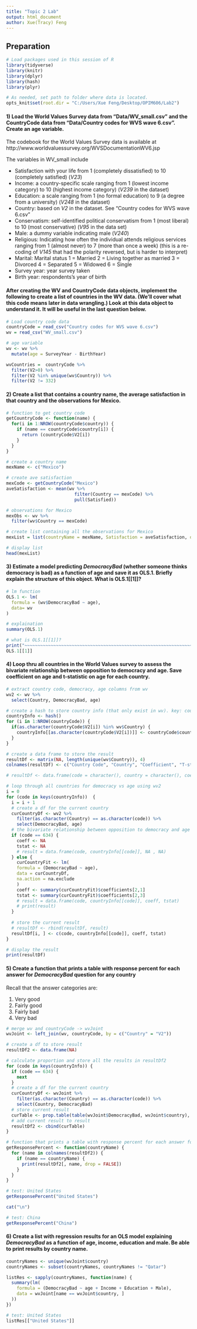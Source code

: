 ```yaml
---
title: "Topic 2 Lab"
output: html_document
author: Xue(Tracy) Feng
---
```


## Preparation

```r
# Load packages used in this session of R
library(tidyverse)
library(knitr)
library(dplyr)
library(hash)
library(plyr)

# As needed, set path to folder where data is located.
opts_knit$set(root.dir = "C:/Users/Xue Feng/Desktop/OPIM606/Lab2")
```


#### 1) Load the World Values Survey data from "Data/WV_small.csv" and the CountryCode data from "Data/Country codes for WVS wave 6.csv". Create an age variable.

The codebook for the World Values Survey data is available at 
http://www.worldvaluessurvey.org/WVSDocumentationWV6.jsp

The variables in WV_small include

- Satisfaction with your life from 1 (completely dissatisfied) to 10 (completely satisfied) (*V23*)
- Income: a country-specific scale ranging from 1 (lowest income category) to 10 (highest income category) (*V239* in the dataset)
- Education: a scale ranging from 1 (no formal education) to 9 (a degree from a university) (*V248* in the dataset)
- Country: based on *V2* in the dataset.  See “Country codes for WVS wave 6.csv”
- Conservatism: self-identified political conservatism from 1 (most liberal) to 10 (most conservative) (*V95* in the data set)
- Male: a dummy variable indicating male (*V240*)
- Religious: Indicating how often the individual attends religious services ranging from 1 (almost never) to 7 (more than once a week) (this is a re-coding of *V145* that had the polarity reversed, but is harder to interpret)
- Marital: Marital status 1 = Married 2 = Living together as married 3 = Divorced 4 = Separated 5 = Widowed 6 = Single
- Survey year: year survey taken
- Birth year: respondents's year of birth

#### **After** creating the WV and CountryCode data objects, implement the following to create a list of countries in the WV data.  (We'll cover what this code means later in data wrangling.)  Look at this data object to understand it.  It will be useful in the last question below.

```r
# Load country code data
countryCode = read_csv("Country codes for WVS wave 6.csv")
wv = read_csv("WV_small.csv")

# age variable
wv <- wv %>%
  mutate(age = SurveyYear - BirthYear)

wvCountries =  countryCode %>% 
  filter(V2>0) %>%
  filter(V2 %in% unique(wv$Country)) %>%
  filter(V2 != 332)
```

#### 2) Create a list that contains a country name, the average satisfaction in that country and the observations for Mexico.

```r

# function to get country code
getCountryCode <- function(name) {
  for(i in 1:NROW(countryCode$country)) {
    if (name == countryCode$country[i]) {
      return (countryCode$V2[i])
    }
  }
}

# create a country name
mexName <- c("Mexico")

# create ave satisfaction
mexCode <- getCountryCode("Mexico")
aveSatisfaction <- mean(wv %>%
                          filter(Country == mexCode) %>%
                          pull(Satisfied))

# observations for Mexico
mexObs <- wv %>%
  filter(wv$Country == mexCode)

# create list containing all the observations for Mexico
mexList = list(countryName = mexName, Satisfaction = aveSatisfaction, observations = mexObs)

# display list
head(mexList)
```

#### 3) Estimate a model predicting *DemocracyBad* (whether someone thinks democracy is bad) as a function of age and save it as OLS.1.  Briefly explain the structure of this object. What is OLS.1[[1]]?

```r

# lm function
OLS.1 <- lm(
  formula = (wv$DemocracyBad ~ age),
  data= wv
)

# explaination
summary(OLS.1)

# what is OLS.1[[1]]?
print("~~~~~~~~~~~~~~~~~~~~~~~~~~~~~~~~~~~~~~~~~~~~~~~~~~~~~~~~~~~~~~~~~~")
OLS.1[[1]]
```
#### 4) Loop thru all countries in the World Values survey to assess the bivariate relationship between opposition to democracy and age. Save coefficient on age and t-statistic on age for each country.

```r

# extract country code, democracy, age columns from wv
wv2 <- wv %>%
  select(Country, DemocracyBad, age)

# create a hash to store country info (that only exist in wv). key: country code, value: country name
countryInfo <- hash()
for (i in 1:NROW(countryCode)) {
  if(as.character(countryCode$V2[i]) %in% wv$Country) {
    countryInfo[[as.character(countryCode$V2[i])]] <- countryCode$country[i]
  }
}

# create a data frame to store the result
resultDf <- matrix(NA, length(unique(wv$Country)), 4)
colnames(resultDf) <- c("Country Code", "Country", "Coefficient", "T-statistic")

# resultDf <- data.frame(code = character(), country = character(), coeff = double(), tstat = double())

# loop through all countries for democracy vs age using wv2
i = 0
for (code in keys(countryInfo))  {
  i = i + 1
  # create a df for the current country
  curCountryDf <- wv2 %>%
    filter(as.character(Country) == as.character(code)) %>%
    select(DemocracyBad, age)
  # the bivariate relationship between opposition to democracy and age
  if (code == 634) {
    coeff <- NA
    tstat <- NA
    # result = data.frame(code, countryInfo[[code]], NA , NA)
  } else {
    curCountryFit <- lm(
    formula = (DemocracyBad ~ age),
    data = curCountryDf,
    na.action = na.exclude
    )
    coeff <- summary(curCountryFit)$coefficients[2,1]
    tstat <- summary(curCountryFit)$coefficients[2,3]
    # result = data.frame(code, countryInfo[[code]], coeff, tstat)
    # print(result)
  }
  
  # store the current result
  # resultDf <- rbind(resultDf, result)
  resultDf[i, ] <- c(code, countryInfo[[code]], coeff, tstat)
}

# display the result
print(resultDf)
```


#### 5) Create a function that prints a table with response percent for each answer for *DemocracyBad* question for any country

Recall that the answer categories are:

1. Very good
2. Fairly good
3. Fairly bad
4. Very bad  

```r

# merge wv and countryCode -> wvJoint
wvJoint <- left_join(wv, countryCode, by = c("Country" = "V2"))

# create a df to store result
resultDf2 <- data.frame(NA)

# calculate proportion and store all the results in resultDf2
for (code in keys(countryInfo)) {
  if (code == 634) {
    next
  }
  # create a df for the current country
  curCountryDf <- wvJoint %>%
    filter(as.character(Country) == as.character(code)) %>%
    select(Country, DemocracyBad)
  # store current result
  curTable <- prop.table(table(wvJoint$DemocracyBad, wvJoint$country), margin = 2) * 100
  # add current result to result
  resultDf2 <- cbind(curTable)
}

# function that prints a table with response percent for each answer for *DemocracyBad* question for any country
getResponsePercent <- function(countryName) {
  for (name in colnames(resultDf2)) {
    if (name == countryName) {
      print(resultDf2[, name, drop = FALSE])
    }
  }
}

# test: United States
getResponsePercent("United States")

cat("\n")

# test: China
getResponsePercent("China")

```

#### 6) Create a list with regression results for an OLS model explaining *DemocracyBad* as a function of age, income, education and male.  Be able to print results by country name.

```r

countryNames <- unique(wvJoint$country)
countryNames <- subset(countryNames, countryNames != "Qatar")

listRes <- sapply(countryNames, function(name) {
  summary(lm(
    formula = (DemocracyBad ~ age + Income + Education + Male),
    data = wvJoint[name == wvJoint$country, ]
  ))
})

# test: United States
listRes[["United States"]]

```
